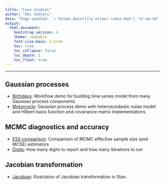 ```yaml
---
title: "Case studies"
author: "Aki Vehtari"
date: "Page updated: `r format.Date(file.mtime('index.Rmd'),'%Y-%m-%d')`"
output:
  html_document:
    bootstrap_version: 4
    theme: readable
    font-size-base: 1.5rem
    toc: true
    toc_collapse: false
    toc_depth: 2
    toc_float: true
---
```


-------------

## Gaussian processes

- [Birthdays](Birthdays/birthdays.html): Workflow demo for building time series model from many Gaussian process components
- [Motorcycle](Motorcycle/motorcycle_gpcourse.html): Gaussian process demo with heteroscedastic noise model and Hilbert basis function and covariance matrix implementations

## MCMC diagnostics and accuracy

- [ESS comparison](https://avehtari.github.io/rhat_ess/ess_comparison.html): Comparison of MCMC effective sample size (and MCSE) estimators
- [Digits](Digits/digits.html): How many digits to report and how many iterations to run

## Jacobian transformation

- [Jacobian](Jacobian/jacobian.html): Illustration of Jacobian transformation in Stan.
